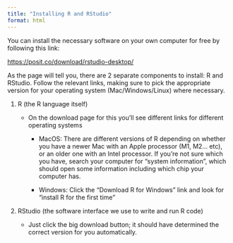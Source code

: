 ```yaml
---
title: "Installing R and RStudio"
format: html
---
```


You can install the necessary software on your own computer for free by following this link:

<https://posit.co/download/rstudio-desktop/>

As the page will tell you, there are 2 separate components to install: R and RStudio. Follow the relevant links, making sure to pick the appropriate version for your operating system (Mac/Windows/Linux) where necessary.

1.  R (the R language itself)

    -   On the download page for this you'll see different links for different operating systems

        -   MacOS: There are different versions of R depending on whether you have a newer Mac with an Apple processor (M1, M2... etc), or an older one with an Intel processor. If you're not sure which you have, search your computer for "system information", which should open some information including which chip your computer has.

        -   Windows: Click the "Download R for Windows" link and look for "install R for the first time"

2.  RStudio (the software interface we use to write and run R code)

    -   Just click the big download button; it should have determined the correct version for you automatically.
